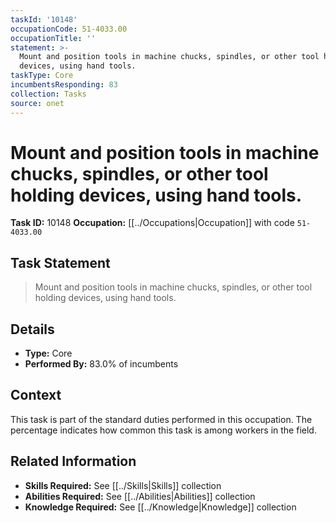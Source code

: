 ```yaml
---
taskId: '10148'
occupationCode: 51-4033.00
occupationTitle: ''
statement: >-
  Mount and position tools in machine chucks, spindles, or other tool holding
  devices, using hand tools.
taskType: Core
incumbentsResponding: 83
collection: Tasks
source: onet
---
```

# Mount and position tools in machine chucks, spindles, or other tool holding devices, using hand tools.

**Task ID:** 10148
**Occupation:** [[../Occupations|Occupation]] with code `51-4033.00`

## Task Statement

> Mount and position tools in machine chucks, spindles, or other tool holding devices, using hand tools.

## Details

- **Type:** Core
- **Performed By:** 83.0% of incumbents

## Context

This task is part of the standard duties performed in this occupation. The percentage indicates how common this task is among workers in the field.

## Related Information

- **Skills Required:** See [[../Skills|Skills]] collection
- **Abilities Required:** See [[../Abilities|Abilities]] collection
- **Knowledge Required:** See [[../Knowledge|Knowledge]] collection
